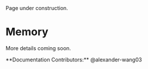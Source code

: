 
<Callout type="warning" emoji="⚠️">
Page under construction.
</Callout>

# Memory

More details coming soon.

<Callout type="default" emoji="👉">
  **Documentation Contributors:** @alexander-wang03
</Callout>
